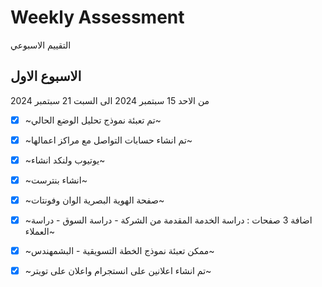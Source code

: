 # Weekly Assessment

التقييم الاسبوعي


## الاسبوع الاول

من الاحد 15 سبتمبر 2024 الى السبت 21 سبتمبر 2024

- [x] ~تم تعبئة نموذج تحليل الوضع الحالي~

- [x] ~تم انشاء حسابات التواصل مع مراكز اعمالها~

- [x] ~يوتيوب ولنكد انشاء~

- [x] ~انشاء بنترست~

- [x] ~صفحة الهوية البصرية الوان وفونتات~

- [x] ~اضافة 3 صفحات : دراسة الخدمة المقدمة من الشركة - دراسة السوق - دراسة العملاء~

- [x] ~ممكن تعبئة نموذج الخطة التسويقية - البشمهندس~

- [x] ~تم انشاء اعلانين على انستجرام واعلان على تويتر~



